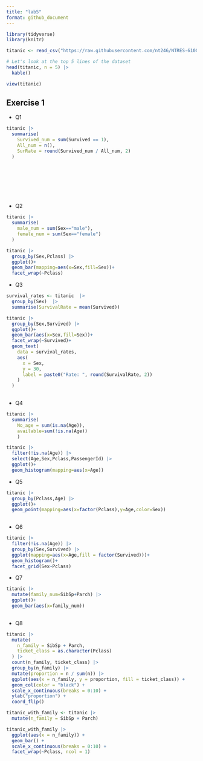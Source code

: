 ```yaml
---
title: "lab5"
format: github_document
---
```


```r
library(tidyverse)
library(knitr)
```

```r
titanic <- read_csv("https://raw.githubusercontent.com/nt246/NTRES-6100-data-science/master/datasets/Titanic.csv")

# Let's look at the top 5 lines of the dataset
head(titanic, n = 5) |>
  kable()

view(titanic)
```

## **Exercise 1**

-   Q1

```r
titanic |> 
  summarise(
    Survived_num = sum(Survived == 1),
    All_num = n(),
    SurRate = round(Survived_num / All_num, 2)
  )





  
  
```

-   Q2

```r
titanic |> 
  summarise(
    male_num = sum(Sex=="male"),
    female_num = sum(Sex=="female")
  )

titanic |> 
  group_by(Sex,Pclass) |> 
  ggplot()+
  geom_bar(mapping=aes(x=Sex,fill=Sex))+
  facet_wrap(~Pclass)

```

-   Q3

```r
survival_rates <- titanic  |> 
  group_by(Sex)  |> 
  summarise(SurvivalRate = mean(Survived))

titanic |> 
  group_by(Sex,Survived) |> 
  ggplot()+
  geom_bar(aes(x=Sex,fill=Sex))+
  facet_wrap(~Survived)+
  geom_text(
    data = survival_rates,
    aes(
      x = Sex,
      y = 30, 
      label = paste0("Rate: ", round(SurvivalRate, 2))
    )
  )
  
```

-   Q4

```r
titanic |> 
  summarise(
    No_age = sum(is.na(Age)),
    available=sum(!is.na(Age))
    )

```

```r

titanic |> 
  filter(!is.na(Age)) |> 
  select(Age,Sex,Pclass,PassengerId) |> 
  ggplot()+
  geom_histogram(mapping=aes(x=Age))
```

-   Q5

```r
titanic |> 
  group_by(Pclass,Age) |> 
  ggplot()+
  geom_point(mapping=aes(x=factor(Pclass),y=Age,color=Sex))
  
```

-   Q6

```r
titanic |>
  filter(!is.na(Age)) |>
  group_by(Sex,Survived) |> 
  ggplot(mapping=aes(x=Age,fill = factor(Survived)))+
  geom_histogram()+
  facet_grid(Sex~Pclass)
```

-   Q7

```r
titanic |> 
  mutate(family_num=SibSp+Parch) |> 
  ggplot()+
  geom_bar(aes(x=family_num))
  
```

-   Q8

```r
titanic |>
  mutate(
    n_family = SibSp + Parch,
    ticket_class = as.character(Pclass)
  ) |>
  count(n_family, ticket_class) |>
  group_by(n_family) |>
  mutate(proportion = n / sum(n)) |>
  ggplot(aes(x = n_family, y = proportion, fill = ticket_class)) +
  geom_col(color = "black") +
  scale_x_continuous(breaks = 0:10) +
  ylab("proportion") +
  coord_flip()

titanic_with_family <- titanic |>
  mutate(n_family = SibSp + Parch)

titanic_with_family |>
  ggplot(aes(x = n_family)) +
  geom_bar() +
  scale_x_continuous(breaks = 0:10) +
  facet_wrap(~Pclass, ncol = 1)
```

